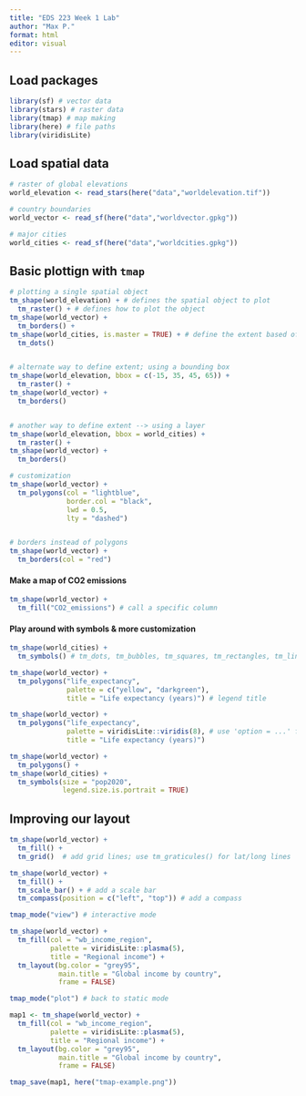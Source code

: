 ```yaml
---
title: "EDS 223 Week 1 Lab"
author: "Max P."
format: html
editor: visual
---
```


## Load packages

```r
library(sf) # vector data
library(stars) # raster data
library(tmap) # map making 
library(here) # file paths 
library(viridisLite)
```

## Load spatial data

```r
# raster of global elevations
world_elevation <- read_stars(here("data","worldelevation.tif"))

# country boundaries
world_vector <- read_sf(here("data","worldvector.gpkg"))

# major cities
world_cities <- read_sf(here("data","worldcities.gpkg"))
```

## Basic plottign with `tmap`

```r
# plotting a single spatial object
tm_shape(world_elevation) + # defines the spatial object to plot
  tm_raster() + # defines how to plot the object
tm_shape(world_vector) + 
  tm_borders() + 
tm_shape(world_cities, is.master = TRUE) + # define the extent based of cities
  tm_dots()


# alternate way to define extent; using a bounding box
tm_shape(world_elevation, bbox = c(-15, 35, 45, 65)) + 
  tm_raster() + 
tm_shape(world_vector) + 
  tm_borders()


# another way to define extent --> using a layer
tm_shape(world_elevation, bbox = world_cities) + 
  tm_raster() + 
tm_shape(world_vector) + 
  tm_borders()
```

```r
# customization 
tm_shape(world_vector) + 
  tm_polygons(col = "lightblue", 
              border.col = "black", 
              lwd = 0.5, 
              lty = "dashed")


# borders instead of polygons 
tm_shape(world_vector) +
  tm_borders(col = "red")
```

#### Make a map of CO2 emissions

```r
tm_shape(world_vector) + 
  tm_fill("CO2_emissions") # call a specific column
```

#### Play around with symbols & more customization

```r
tm_shape(world_cities) +
  tm_symbols() # tm_dots, tm_bubbles, tm_squares, tm_rectangles, tm_lines
```

```r
tm_shape(world_vector) +
  tm_polygons("life_expectancy", 
              palette = c("yellow", "darkgreen"), 
              title = "Life expectancy (years)") # legend title 
```

```r
tm_shape(world_vector) + 
  tm_polygons("life_expectancy", 
              palette = viridisLite::viridis(8), # use 'option = ...' for other palettes
              title = "Life expectancy (years)")
```

```r
tm_shape(world_vector) + 
  tm_polygons() + 
tm_shape(world_cities) + 
  tm_symbols(size = "pop2020", 
             legend.size.is.portrait = TRUE)
```

## Improving our layout

```r
tm_shape(world_vector) + 
  tm_fill() + 
  tm_grid()  # add grid lines; use tm_graticules() for lat/long lines
```

```r
tm_shape(world_vector) + 
  tm_fill() + 
  tm_scale_bar() + # add a scale bar
  tm_compass(position = c("left", "top")) # add a compass
```

```r
tmap_mode("view") # interactive mode

tm_shape(world_vector) + 
  tm_fill(col = "wb_income_region", 
          palette = viridisLite::plasma(5),
          title = "Regional income") +
  tm_layout(bg.color = "grey95", 
            main.title = "Global income by country", 
            frame = FALSE)
```

```r
tmap_mode("plot") # back to static mode

map1 <- tm_shape(world_vector) + 
  tm_fill(col = "wb_income_region", 
          palette = viridisLite::plasma(5),
          title = "Regional income") +
  tm_layout(bg.color = "grey95", 
            main.title = "Global income by country", 
            frame = FALSE)

tmap_save(map1, here("tmap-example.png"))
```




